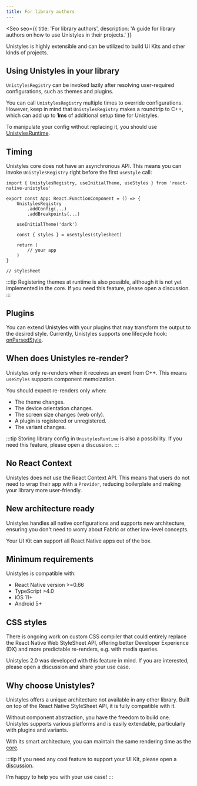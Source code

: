 ```yaml
---
title: For library authors
---
```



<Seo
    seo={{
        title: 'For library authors',
        description: 'A guide for library authors on how to use Unistyles in their projects.'
    }}
>

Unistyles is highly extensible and can be utilized to build UI Kits and other kinds of projects.

## Using Unistyles in your library

`UnistylesRegistry` can be invoked lazily after resolving user-required configurations, such as themes and plugins.

You can call `UnistylesRegistry` multiple times to override configurations. 
However, keep in mind that `UnistylesRegistry` makes a roundtrip to C++, which can add up to **1ms** of additional setup time for Unistyles.

To manipulate your config without replacing it, you should use [UnistylesRuntime](/reference/unistyles-runtime/).

## Timing

Unistyles core does not have an asynchronous API. 
This means you can invoke `UnistylesRegistry` right before the first `useStyle` call:

```tsx
import { UnistylesRegistry, useInitialTheme, useStyles } from 'react-native-unistyles'

export const App: React.FunctionComponent = () => {
    UnistylesRegistry
        .addConfig(...)
        .addBreakpoints(...)

    useInitialTheme('dark')

    const { styles } = useStyles(stylesheet)

    return (
        // your app
    )
}

// stylesheet
```

:::tip
Registering themes at runtime is also possible, although it is not yet implemented in the core. 
If you need this feature, please open a discussion.
:::

## Plugins

You can extend Unistyles with your plugins that may transform the output to the desired style.
Currently, Unistyles supports one lifecycle hook: [onParsedStyle](/reference/plugins/).

## When does Unistyles re-render?

Unistyles only re-renders when it receives an event from C++. This means `useStyles` supports component memoization.

You should expect re-renders only when:
- The theme changes.
- The device orientation changes.
- The screen size changes (web only).
- A plugin is registered or unregistered.
- The variant changes.

:::tip
Storing library config in `UnistylesRuntime` is also a possibility. 
If you need this feature, please open a discussion.
:::

## No React Context

Unistyles does not use the React Context API. This means that users do not need to wrap their app with a `Provider`, 
reducing boilerplate and making your library more user-friendly.

## New architecture ready

Unistyles handles all native configurations and supports new architecture, 
ensuring you don't need to worry about Fabric or other low-level concepts.

Your UI Kit can support all React Native apps out of the box.

## Minimum requirements

Unistyles is compatible with:
- React Native version >=0.66
- TypeScript >4.0
- iOS 11+
- Android 5+

## CSS styles

There is ongoing work on custom CSS compiler that could
entirely replace the React Native Web StyleSheet API,
offering better Developer Experience (DX) and more predictable re-renders, e.g. with media queries.

Unistyles 2.0 was developed with this feature in mind. 
If you are interested, please open a discussion and share your use case.

## Why choose Unistyles?

Unistyles offers a unique architecture not available in any other library. Built on top of the React Native StyleSheet API, it is fully compatible with it.

Without component abstraction, you have the freedom to build one. Unistyles supports various platforms and is easily extendable, particularly with plugins and variants.

With its smart architecture, you can maintain the same rendering time as the [core](/start/benchmarks/).

:::tip
If you need any cool feature to support your UI Kit, please open a [discussion](https://github.com/jpudysz/react-native-unistyles/discussions).

I'm happy to help you with your use case!
:::

</Seo>
